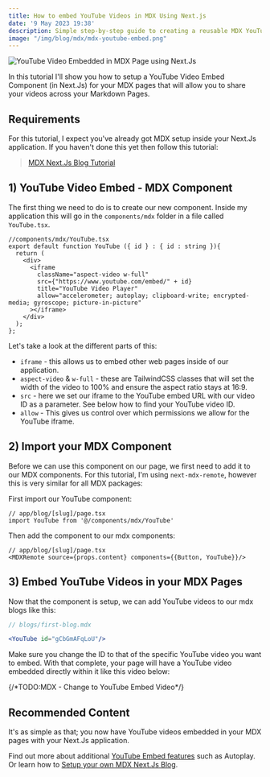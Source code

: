 ```yaml
---
title: How to embed YouTube Videos in MDX Using Next.js
date: '9 May 2023 19:38'
description: Simple step-by-step guide to creating a reusable MDX YouTube component that lets you to embed YouTube videos into your MDX files. This tutorial uses Next.Js and TypeScript but should be similar in Gatsby too.
image: "/img/blog/mdx/mdx-youtube-embed.png"
---
```


![YouTube Video Embedded in MDX Page using Next.Js](/img/blog/mdx/mdx-youtube-embed.png)

In this tutorial I'll show you how to setup a YouTube Video Embed Component (in Next.Js) for your MDX pages that will allow you to share your videos across your Markdown Pages.

## Requirements 

For this tutorial, I expect you've already got MDX setup inside your Next.Js application. If you haven't done this yet then follow this tutorial:

> [MDX Next.Js Blog Tutorial](/blog/nextjs-mdx-blog)

## 1) YouTube Video Embed - MDX Component

The first thing we need to do is to create our new component. Inside my application this will go in the `components/mdx` folder in a file called `YouTube.tsx`.

```tsx
//components/mdx/YouTube.tsx
export default function YouTube ({ id } : { id : string }){
  return (
    <div>
      <iframe
        className="aspect-video w-full"
        src={"https://www.youtube.com/embed/" + id}
        title="YouTube Video Player"
        allow="accelerometer; autoplay; clipboard-write; encrypted-media; gyroscope; picture-in-picture"
      ></iframe>
    </div>
  );
};
```

Let's take a look at the different parts of this:
- `iframe` - this allows us to embed other web pages inside of our application.
- `aspect-video` & `w-full` - these are TailwindCSS classes that will set the width of the video to 100% and ensure the aspect ratio stays at 16:9.
- `src` - here we set our iframe to the YouTube embed URL with our video ID as a parameter. See below how to find your YouTube video ID.
- `allow` - This gives us control over which permissions we allow for the YouTube iframe. 

## 2) Import your MDX Component

Before we can use this component on our page, we first need to add it to our MDX components. For this tutorial, I'm using `next-mdx-remote`, however this is very similar for all MDX packages:

First import our YouTube component:

```tsx
// app/blog/[slug]/page.tsx
import YouTube from '@/components/mdx/YouTube'
```

Then add the component to our mdx components: 

```tsx
// app/blog/[slug]/page.tsx
<MDXRemote source={props.content} components={{Button, YouTube}}/>
```

## 3) Embed YouTube Videos in your MDX Pages

Now that the component is setup, we can add YouTube videos to our mdx blogs like this:

```jsx
// blogs/first-blog.mdx

<YouTube id="gCbGmAFqLoU"/>
```

Make sure you change the ID to that of the specific YouTube video you want to embed. With that complete, your page will have a YouTube video embedded directly within it like this video below:

<YouTube id="DJMTWuz2ksk"/>
{/*TODO:MDX - Change to YouTube Embed Video*/}

## Recommended Content

It's as simple as that; you now have YouTube videos embedded in your MDX pages with your Next.Js application. 

Find out more about additional [YouTube Embed features](https://developers.google.com/youtube/player_parameters) such as Autoplay. Or learn how to [Setup your own MDX Next.Js Blog](/blog/nextjs-mdx-blog).